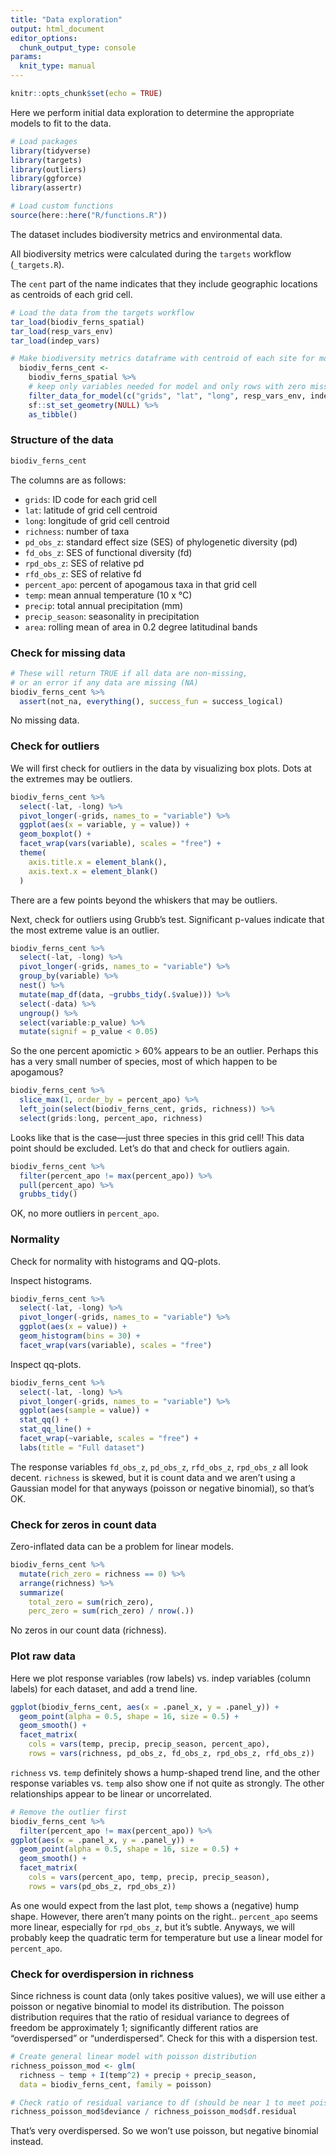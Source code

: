 ```yaml
---
title: "Data exploration"
output: html_document
editor_options: 
  chunk_output_type: console
params:
  knit_type: manual
---
```


```r
knitr::opts_chunk$set(echo = TRUE)
```

Here we perform initial data exploration to determine the appropriate models to fit to the data.

```r
# Load packages
library(tidyverse)
library(targets)
library(outliers)
library(ggforce)
library(assertr)

# Load custom functions
source(here::here("R/functions.R"))
```

The dataset includes biodiversity metrics and environmental data.

All biodiversity metrics were calculated during the `targets` workflow (`_targets.R`).

The `cent` part of the name indicates that they include geographic locations as centroids of each grid cell.

```r
# Load the data from the targets workflow
tar_load(biodiv_ferns_spatial)
tar_load(resp_vars_env)
tar_load(indep_vars)

# Make biodiversity metrics dataframe with centroid of each site for models
  biodiv_ferns_cent <- 
    biodiv_ferns_spatial %>%
    # keep only variables needed for model and only rows with zero missing data
    filter_data_for_model(c("grids", "lat", "long", resp_vars_env, indep_vars)) %>%
    sf::st_set_geometry(NULL) %>%
    as_tibble()
```

### Structure of the data

```r
biodiv_ferns_cent
```

The columns are as follows:

* `grids`: ID code for each grid cell
* `lat`: latitude of grid cell centroid
* `long`: longitude of grid cell centroid
* `richness`: number of taxa
* `pd_obs_z`: standard effect size (SES) of phylogenetic diversity (pd)
* `fd_obs_z`: SES of functional diversity (fd)
* `rpd_obs_z`: SES of relative pd
* `rfd_obs_z`: SES of relative fd
* `percent_apo`: percent of apogamous taxa in that grid cell
* `temp`: mean annual temperature (10 x °C)
* `precip`: total annual precipitation (mm)
* `precip_season`: seasonality in precipitation
* `area`: rolling mean of area in 0.2 degree latitudinal bands

### Check for missing data

```r
# These will return TRUE if all data are non-missing, 
# or an error if any data are missing (NA)
biodiv_ferns_cent %>%
  assert(not_na, everything(), success_fun = success_logical)
```
 
No missing data.
 
### Check for outliers

We will first check for outliers in the data by visualizing box plots. Dots at the extremes may be outliers.

```r
biodiv_ferns_cent %>%
  select(-lat, -long) %>%
  pivot_longer(-grids, names_to = "variable") %>%
  ggplot(aes(x = variable, y = value)) +
  geom_boxplot() +
  facet_wrap(vars(variable), scales = "free") +
  theme(
    axis.title.x = element_blank(),
    axis.text.x = element_blank()
  )
```

There are a few points beyond the whiskers that may be outliers.

Next, check for outliers using Grubb's test. Significant p-values indicate that the most extreme value is an outlier.

```r
biodiv_ferns_cent %>%
  select(-lat, -long) %>%
  pivot_longer(-grids, names_to = "variable") %>%
  group_by(variable) %>%
  nest() %>%
  mutate(map_df(data, ~grubbs_tidy(.$value))) %>%
  select(-data) %>%
  ungroup() %>%
  select(variable:p_value) %>%
  mutate(signif = p_value < 0.05)
```

So the one percent apomictic > 60% appears to be an outlier. Perhaps this has a very small number of species, most of which happen to be apogamous?

```r
biodiv_ferns_cent %>%
  slice_max(1, order_by = percent_apo) %>%
  left_join(select(biodiv_ferns_cent, grids, richness)) %>%
  select(grids:long, percent_apo, richness)
```

Looks like that is the case---just three species in this grid cell! This data point should be excluded. Let's do that and check for outliers again.

```r
biodiv_ferns_cent %>% 
  filter(percent_apo != max(percent_apo)) %>%
  pull(percent_apo) %>%
  grubbs_tidy()
```

OK, no more outliers in `percent_apo`.

### Normality

Check for normality with histograms and QQ-plots.

Inspect histograms.

```r
biodiv_ferns_cent %>%
  select(-lat, -long) %>%
  pivot_longer(-grids, names_to = "variable") %>%
  ggplot(aes(x = value)) +
  geom_histogram(bins = 30) +
  facet_wrap(vars(variable), scales = "free")
```

Inspect qq-plots.

```r
biodiv_ferns_cent %>%
  select(-lat, -long) %>%
  pivot_longer(-grids, names_to = "variable") %>%
  ggplot(aes(sample = value)) +
  stat_qq() +
  stat_qq_line() +
  facet_wrap(~variable, scales = "free") +
  labs(title = "Full dataset")
```

The response variables `fd_obs_z`, `pd_obs_z`, `rfd_obs_z`, `rpd_obs_z` all look decent. `richness` is skewed, but it is count data and we aren't using a Gaussian model for that anyways (poisson or negative binomial), so that's OK.

### Check for zeros in count data 

Zero-inflated data can be a problem for linear models.

```r
biodiv_ferns_cent %>%
  mutate(rich_zero = richness == 0) %>%
  arrange(richness) %>%
  summarize(
    total_zero = sum(rich_zero),
    perc_zero = sum(rich_zero) / nrow(.))
```

No zeros in our count data (richness).

### Plot raw data

Here we plot response variables (row labels) vs. indep variables (column labels) for each dataset, and add a trend line.

```r
ggplot(biodiv_ferns_cent, aes(x = .panel_x, y = .panel_y)) + 
  geom_point(alpha = 0.5, shape = 16, size = 0.5) + 
  geom_smooth() +
  facet_matrix(
    cols = vars(temp, precip, precip_season, percent_apo),
    rows = vars(richness, pd_obs_z, fd_obs_z, rpd_obs_z, rfd_obs_z))
```

`richness` vs. `temp` definitely shows a hump-shaped trend line, and the other response variables vs. `temp` also show one if not quite as strongly. The other relationships appear to be linear or uncorrelated.

```r
# Remove the outlier first
biodiv_ferns_cent %>% 
  filter(percent_apo != max(percent_apo)) %>%
ggplot(aes(x = .panel_x, y = .panel_y)) + 
  geom_point(alpha = 0.5, shape = 16, size = 0.5) + 
  geom_smooth() +
  facet_matrix(
    cols = vars(percent_apo, temp, precip, precip_season),
    rows = vars(pd_obs_z, rpd_obs_z))
```

As one would expect from the last plot, `temp` shows a (negative) hump shape. However, there aren't many points on the right.. `percent_apo` seems more linear, especially for `rpd_obs_z`, but it's subtle. Anyways, we will probably keep the quadratic term for temperature but use a linear model for `percent_apo`.

### Check for overdispersion in richness

Since richness is count data (only takes positive values), we will use either a poisson or negative binomial to model its distribution. The poisson distribution requires that the ratio of residual variance to degrees of freedom be approximately 1; significantly different ratios are "overdispersed" or "underdispersed". Check for this with a dispersion test.

```r
# Create general linear model with poisson distribution
richness_poisson_mod <- glm(
  richness ~ temp + I(temp^2) + precip + precip_season, 
  data = biodiv_ferns_cent, family = poisson)

# Check ratio of residual variance to df (should be near 1 to meet poisson assumptions)
richness_poisson_mod$deviance / richness_poisson_mod$df.residual
```

That's very overdispersed. So we won't use poisson, but negative binomial instead.
